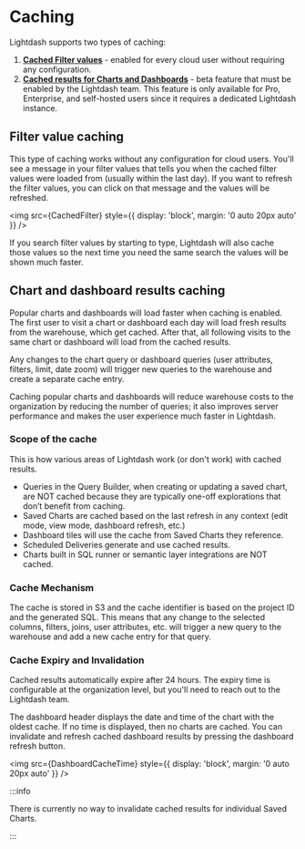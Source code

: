 

# Caching

Lightdash supports two types of caching:

1. **[Cached Filter values](#filter-value-caching)** - enabled for every cloud user without requiring any configuration.
2. **[Cached results for Charts and Dashboards](#chart-and-dashboard-results-caching)** - beta feature that must be enabled by the Lightdash team. This feature is only available for Pro, Enterprise, and self-hosted users since it requires a dedicated Lightdash instance.


## Filter value caching 

This type of caching works without any configuration for cloud users. You'll see a message in your filter values that tells you when the cached filter values were loaded from (usually within the last day). If you want to refresh the filter values, you can click on that message and the values will be refreshed.

<img
  src={CachedFilter}
  style={{ display: 'block', margin: '0 auto 20px auto' }}
/>

If you search filter values by starting to type, Lightdash will also cache those values so the next time you need the same search the values will be shown much faster. 


## Chart and dashboard results caching

Popular charts and dashboards will load faster when caching is enabled. The first user to visit a chart or dashboard each day will load fresh results from the warehouse, which get cached. After that, all following visits to the same chart or dashboard will load from the cached results. 

Any changes to the chart query or dashboard queries (user attributes, filters, limit, date zoom) will trigger new queries to the warehouse and create a separate cache entry.

Caching popular charts and dashboards will reduce warehouse costs to the organization by reducing the number of queries; it also improves server performance and makes the user experience much faster in Lightdash.


### Scope of the cache

This is how various areas of Lightdash work (or don't work) with cached results. 

- Queries in the Query Builder, when creating or updating a saved chart, are NOT cached because they are typically one-off explorations that don’t benefit from caching.
- Saved Charts are cached based on the last refresh in any context (edit mode, view mode, dashboard refresh, etc.)
- Dashboard tiles will use the cache from Saved Charts they reference.
- Scheduled Deliveries generate and use cached results. 
- Charts built in SQL runner or semantic layer integrations are NOT cached.


### Cache Mechanism

The cache is stored in S3 and the cache identifier is based on the project ID and the generated SQL. This means that any change to the selected columns, filters, joins, user attributes, etc. will trigger a new query to the warehouse and add a new cache entry for that query.


### Cache Expiry and Invalidation

Cached results automatically expire after 24 hours. The expiry time is configurable at the organization level, but you'll need to reach out to the Lightdash team. 

The dashboard header displays the date and time of the chart with the oldest cache. If no time is displayed, then no charts are cached. You can invalidate and refresh cached dashboard results by pressing the dashboard refresh button.

<img
  src={DashboardCacheTime}
  style={{ display: 'block', margin: '0 auto 20px auto' }}
/>

:::info

There is currently no way to invalidate cached results for individual Saved Charts.

:::
